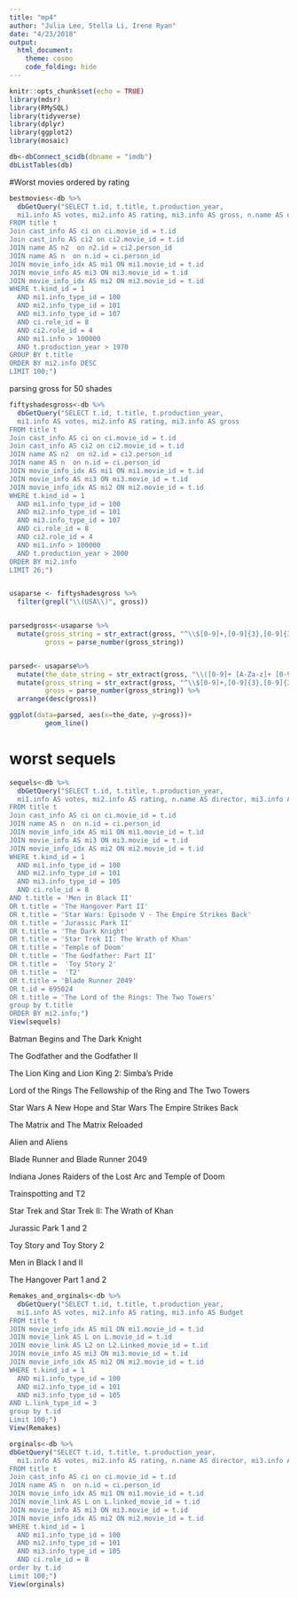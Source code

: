```yaml
---
title: "mp4"
author: "Julia Lee, Stella Li, Irene Ryan"
date: "4/23/2018"
output: 
  html_document:
    theme: cosmo 
    code_folding: hide
---
```


```r
knitr::opts_chunk$set(echo = TRUE)
library(mdsr)
library(RMySQL)
library(tidyverse)
library(dplyr)
library(ggplot2)
library(mosaic)
```


```r
db<-dbConnect_scidb(dbname = "imdb")
dbListTables(db)
```

#Worst movies ordered by rating

```r
bestmovies<-db %>%
  dbGetQuery("SELECT t.id, t.title, t.production_year, 
  mi1.info AS votes, mi2.info AS rating, mi3.info AS gross, n.name AS director, n2.name AS writer 
FROM title t
Join cast_info AS ci on ci.movie_id = t.id
Join cast_info AS ci2 on ci2.movie_id = t.id
JOIN name AS n2  on n2.id = ci2.person_id
JOIN name AS n  on n.id = ci.person_id
JOIN movie_info_idx AS mi1 ON mi1.movie_id = t.id
JOIN movie_info AS mi3 ON mi3.movie_id = t.id
JOIN movie_info_idx AS mi2 ON mi2.movie_id = t.id
WHERE t.kind_id = 1
  AND mi1.info_type_id = 100
  AND mi2.info_type_id = 101
  AND mi3.info_type_id = 107
  AND ci.role_id = 8
  AND ci2.role_id = 4 
  AND mi1.info > 100000
  AND t.production_year > 1970
GROUP BY t.title
ORDER BY mi2.info DESC
LIMIT 100;")

```

parsing gross for 50 shades

```r
fiftyshadesgross<-db %>%
  dbGetQuery("SELECT t.id, t.title, t.production_year, 
  mi1.info AS votes, mi2.info AS rating, mi3.info AS gross
FROM title t
Join cast_info AS ci on ci.movie_id = t.id
Join cast_info AS ci2 on ci2.movie_id = t.id
JOIN name AS n2  on n2.id = ci2.person_id
JOIN name AS n  on n.id = ci.person_id
JOIN movie_info_idx AS mi1 ON mi1.movie_id = t.id
JOIN movie_info AS mi3 ON mi3.movie_id = t.id
JOIN movie_info_idx AS mi2 ON mi2.movie_id = t.id
WHERE t.kind_id = 1
  AND mi1.info_type_id = 100
  AND mi2.info_type_id = 101
  AND mi3.info_type_id = 107
  AND ci.role_id = 8
  AND ci2.role_id = 4 
  AND mi1.info > 100000
  AND t.production_year > 2000
ORDER BY mi2.info
LIMIT 26;")


usaparse <- fiftyshadesgross %>%
  filter(grepl("\\(USA\\)", gross))


parsedgross<-usaparse %>%
  mutate(gross_string = str_extract(gross, "^\\$[0-9]+,[0-9]{3},[0-9]{3}"),
         gross = parse_number(gross_string))


parsed<- usaparse%>%
  mutate(the_date_string = str_extract(gross, "\\([0-9]+ [A-Za-z]+ [0-9]{4}\\)"), the_date = parse_datetime(the_date_string, format = "(%d %B %Y)")) %>%
  mutate(gross_string = str_extract(gross, "^\\$[0-9]+,[0-9]{3},[0-9]{3}"),
         gross = parse_number(gross_string)) %>%
  arrange(desc(gross))

ggplot(data=parsed, aes(x=the_date, y=gross))+
         geom_line()
```

# worst sequels

```r
sequels<-db %>%
  dbGetQuery("SELECT t.id, t.title, t.production_year, 
  mi1.info AS votes, mi2.info AS rating, n.name AS director, mi3.info AS Budget 
FROM title t
Join cast_info AS ci on ci.movie_id = t.id
JOIN name AS n  on n.id = ci.person_id
JOIN movie_info_idx AS mi1 ON mi1.movie_id = t.id
JOIN movie_info AS mi3 ON mi3.movie_id = t.id
JOIN movie_info_idx AS mi2 ON mi2.movie_id = t.id
WHERE t.kind_id = 1
  AND mi1.info_type_id = 100
  AND mi2.info_type_id = 101
  AND mi3.info_type_id = 105
  AND ci.role_id = 8
AND t.title = 'Men in Black II'
OR t.title = 'The Hangover Part II'
OR t.title = 'Star Wars: Episode V - The Empire Strikes Back'
OR t.title = 'Jurassic Park II'
OR t.title = 'The Dark Knight'
OR t.title = 'Star Trek II: The Wrath of Khan'
OR t.title = 'Temple of Doom'
OR t.title = 'The Godfather: Part II'
OR t.title =  'Toy Story 2'
OR t.title =  'T2'
OR t.title = 'Blade Runner 2049'
OR t.id = 695024
OR t.title = 'The Lord of the Rings: The Two Towers'
group by t.title
ORDER BY mi2.info;")
View(sequels)
```

Batman Begins and The Dark Knight

The Godfather and the Godfather II

The Lion King and Lion King 2: Simba's Pride

Lord of the Rings The Fellowship of the Ring and The Two Towers

Star Wars A New Hope and Star Wars The Empire Strikes Back

The Matrix and The Matrix Reloaded

Alien and Aliens

Blade Runner and Blade Runner 2049

Indiana Jones Raiders of the Lost Arc and Temple of Doom

Trainspotting and T2

Star Trek and Star Trek II: The Wrath of Khan

Jurassic Park 1 and 2

Toy Story and Toy Story 2

Men in Black I and II

The Hangover Part 1 and 2



```r
Remakes_and_orginals<-db %>%
  dbGetQuery("SELECT t.id, t.title, t.production_year, 
  mi1.info AS votes, mi2.info AS rating, mi3.info AS Budget
FROM title t
JOIN movie_info_idx AS mi1 ON mi1.movie_id = t.id
JOIN movie_link AS L on L.movie_id = t.id
JOIN movie_link AS L2 on L2.Linked_movie_id = t.id
JOIN movie_info AS mi3 ON mi3.movie_id = t.id
JOIN movie_info_idx AS mi2 ON mi2.movie_id = t.id
WHERE t.kind_id = 1
  AND mi1.info_type_id = 100
  AND mi2.info_type_id = 101
  AND mi3.info_type_id = 105
AND L.link_type_id = 3
group by t.id
Limit 100;") 
View(Remakes)
```

```r
orginals<-db %>%
dbGetQuery("SELECT t.id, t.title, t.production_year, 
  mi1.info AS votes, mi2.info AS rating, n.name AS director, mi3.info AS Budget 
FROM title t
Join cast_info AS ci on ci.movie_id = t.id
JOIN name AS n  on n.id = ci.person_id
JOIN movie_info_idx AS mi1 ON mi1.movie_id = t.id
JOIN movie_link AS L on L.linked_movie_id = t.id
JOIN movie_info AS mi3 ON mi3.movie_id = t.id
JOIN movie_info_idx AS mi2 ON mi2.movie_id = t.id
WHERE t.kind_id = 1
  AND mi1.info_type_id = 100
  AND mi2.info_type_id = 101
  AND mi3.info_type_id = 105
  AND ci.role_id = 8
order by t.id
Limit 100;") 
View(orginals)

```




